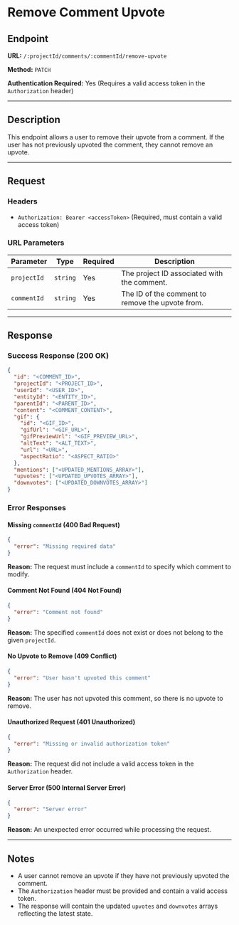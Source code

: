 # Remove Comment Upvote

## Endpoint

**URL:** `/:projectId/comments/:commentId/remove-upvote`

**Method:** `PATCH`

**Authentication Required:** Yes (Requires a valid access token in the `Authorization` header)

----------

## Description

This endpoint allows a user to remove their upvote from a comment. If the user has not previously upvoted the comment, they cannot remove an upvote.

----------

## Request

### Headers

-   `Authorization: Bearer <accessToken>` (Required, must contain a valid access token)

### URL Parameters

| Parameter   | Type     | Required | Description                        |
|------------|----------|----------|------------------------------------|
| `projectId` | `string` | Yes      | The project ID associated with the comment. |
| `commentId` | `string` | Yes      | The ID of the comment to remove the upvote from. |

----------

## Response

### Success Response (200 OK)

```json
{
  "id": "<COMMENT_ID>",
  "projectId": "<PROJECT_ID>",
  "userId": "<USER_ID>",
  "entityId": "<ENTITY_ID>",
  "parentId": "<PARENT_ID>",
  "content": "<COMMENT_CONTENT>",
  "gif": {
    "id": "<GIF_ID>",
    "gifUrl": "<GIF_URL>",
    "gifPreviewUrl": "<GIF_PREVIEW_URL>",
    "altText": "<ALT_TEXT>",
    "url": "<URL>",
    "aspectRatio": "<ASPECT_RATIO>"
  },
  "mentions": ["<UPDATED_MENTIONS_ARRAY>"],
  "upvotes": ["<UPDATED_UPVOTES_ARRAY>"],
  "downvotes": ["<UPDATED_DOWNVOTES_ARRAY>"]
}
```

### Error Responses

#### Missing `commentId` (400 Bad Request)

```json
{
  "error": "Missing required data"
}
```

**Reason:** The request must include a `commentId` to specify which comment to modify.

#### Comment Not Found (404 Not Found)

```json
{
  "error": "Comment not found"
}
```

**Reason:** The specified `commentId` does not exist or does not belong to the given `projectId`.

#### No Upvote to Remove (409 Conflict)

```json
{
  "error": "User hasn't upvoted this comment"
}
```

**Reason:** The user has not upvoted this comment, so there is no upvote to remove.

#### Unauthorized Request (401 Unauthorized)

```json
{
  "error": "Missing or invalid authorization token"
}
```

**Reason:** The request did not include a valid access token in the `Authorization` header.

#### Server Error (500 Internal Server Error)

```json
{
  "error": "Server error"
}
```

**Reason:** An unexpected error occurred while processing the request.

----------

## Notes

-   A user cannot remove an upvote if they have not previously upvoted the comment.
-   The `Authorization` header must be provided and contain a valid access token.
-   The response will contain the updated `upvotes` and `downvotes` arrays reflecting the latest state.